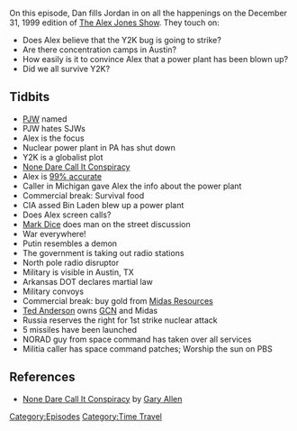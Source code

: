 {{DEFAULTSORT:
    #_EPISODE_0002:December 31, 1999 (Y2K)
}}{{Episode
    | title           = December 31, 1999 (Y2K)
    | caption         = Listen to this episode on [https://knowledgefight.libsyn.com/knowledge-fight-dec-31-1999-y2k Libsyn] [https://open.spotify.com/episode/1UoVNwfrq671ZJxHw3Yhch Spotify], Read the [[Transcript/2: December 31, 1999 (Y2K)|Unofficial Transcript]]
    | episodeNumber   = 2
    | length          = 01:46:53
    | airDate         = January 10, 2017
    | coverageDate    = December 31, 1999
    | episodeType     = [[:Category:Time Travel|Time Travel]]
    | appearance      = [[Paul Joseph Watson]], [[CIA asset Osama Bin Laden]], [[Mark Dice]], [[Vladimir Putin]], [[Ted Anderson]]
    | beverage        = Prophecy Pinot Noir
    | previousEpisode = [[1: January 2, 2017]]
    | nextEpisode     = [[3: The Secret of 2017]]
}}

{{Stub}}

On this episode, Dan fills Jordan in on all the happenings on the December 31, 1999 edition of [[The Alex Jones Show]]. They touch on:

*Does Alex believe that the Y2K bug is going to strike?
*Are there concentration camps in Austin?
*How easily is it to convince Alex that a power plant has been blown up?
*Did we all survive Y2K?

== Tidbits ==

*[[Paul Joseph Watson|PJW]] named
*PJW hates SJWs
*Alex is the focus
*Nuclear power plant in PA has shut down
*Y2K is a globalist plot
*[[None Dare Call It Conspiracy]]
*Alex is [[Alex's Predictions|99% accurate]]
*Caller in Michigan gave Alex the info about the power plant
*Commercial break: Survival food
*CIA assed Bin Laden blew up a power plant
*Does Alex screen calls?
*[[Mark Dice]] does man on the street discussion
*War everywhere!
*Putin resembles a demon
*The government is taking out radio stations
*North pole radio disruptor
*Military is visible in Austin, TX
*Arkansas DOT declares martial law
*Military convoys
*Commercial break: buy gold from [[Midas Resources]]
*[[Ted Anderson]] owns [[Genesis Communications Network|GCN]] and Midas
*Russia reserves the right for 1st strike nuclear attack
*5 missiles have been launched
*NORAD guy from space command has taken over all services
*Militia caller has space command patches; Worship the sun on PBS

== References ==

*[[None Dare Call It Conspiracy]] by [[Gary Allen]]

[[Category:Episodes]]
[[Category:Time Travel]]
